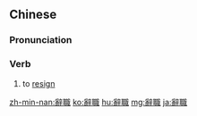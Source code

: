 {{also|辞職|辞职}}
==Chinese==
{{zh-forms|s=辞职}}

===Pronunciation===
{{zh-pron
|m=cízhí
|c=ci4 zik1
|h=pfs=chhṳ̀-chṳt
|mn=sî-chit
|ma=y
|cat=v
}}
{{rfp|lang=wuu|Shanghai}}

===Verb===
{{zh-verb}}

# to [[resign]]

[[zh-min-nan:辭職]]
[[ko:辭職]]
[[hu:辭職]]
[[mg:辭職]]
[[ja:辭職]]